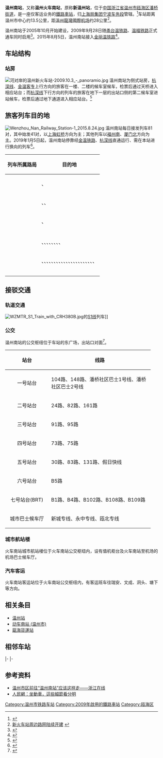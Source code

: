 {{about|杭深、金温线车站|温州轨道交通车站|动车南站|原名“温州南站”的货运车站|甌海貨運站}}
{{Infobox China railway station
|车站名称=温州南站
|图片=Wenzhou South Railway Station 2016.3.18.jpg
|图片介绍=温州南站站房
|车站拼音 = wēnzhōunán zhàn
|英文名称 = Wenzhounan Railway Station<ref>{{Cite web |url=http://news.sina.com.cn/o/2012-09-18/080725196193.shtml |title=铁道部:火车站名含"东西南北"统一改用拼音 |accessdate=2016-04-10 |archive-date=2017-07-30 |archive-url=https://web.archive.org/web/20170730073100/http://news.sina.com.cn/o/2012-09-18/080725196193.shtml |dead-url=no }}</ref><ref>{{cite journal |author=[[铁道部运输局|铁道部运输局]] |journal = 铁路客货运输专刊 |year=2012 |issue=4 |title = 关于明确铁路车站站名英文译法的通知 |id = 运营运调电[2012]1911号 |page = 6}}</ref>
|车站代码 = 33990<ref>{{cite book|title=中华人民共和国铁路车站代码（GB/T 10302-2010）|publisher=中国标准出版社|year=2010|isbn=155066140495|ignore-isbn-error=true|pages=37}}</ref>
|拼音码 = WZN
|电报码 = VRH
|车站位置=[[浙江省|浙江省]][[温州市|温州市]][[瓯海区|瓯海区]][[潘桥街道|潘桥街道]]
|坐标={{coord|27|58|9.67|N|120|34|51.29|E|display=inline,title}}
|归属=[[上海局集团|上海局集团]][[宁波车务段|宁波车务段]]
|线路=[[甬台温铁路|甬台温铁路]]、[[温福铁路|温福铁路]]、[[金温新双线|金温新双线]]
|车站等级= 一等站
|股道数目=10
|月台数目=4
|網站=
|站线配置图= {{温州南站RDT}}
}}
'''温州南站'''，又称'''温州火车南站'''，原称'''新温州站'''，位于[[中国|中国]][[浙江省|浙江省]][[温州市|温州市]][[瓯海区|瓯海区]][[潘桥街道|潘桥街道]]，是一座仅客运业务的[[鐵路車站|鐵路車站]]，归[[上海局集团|上海局集团]][[宁波车务段|宁波车务段]]管辖。<ref>{{cite news|author=陈金莲|url=http://zj.people.com.cn/n2/2016/0124/c186806-27613108.html|title=新金温铁路开通后的首个春运 听两代人讲述回家故事|publisher=[[人民网|人民网]]浙江频道|date=2016-01-24|accessdate=2016-09-23|archive-date=2017-03-05|archive-url=https://web.archive.org/web/20170305001314/http://zj.people.com.cn/n2/2016/0124/c186806-27613108.html|dead-url=no}}</ref>车站距离温州市中心约13.5公里，距[[溫州龍灣國際机场|溫州龍灣國際机场]]约28公里<ref>[http://www.jwr.cn/html/zhzx/2008-6/19/15_26_52_904.html 新火车站周边路网陆续开建] {{webarchive|url=https://web.archive.org/web/20120418002543/http://www.jwr.cn/html/zhzx/2008-6/19/15_26_52_904.html |date=2012-04-18 }}</ref>。

温州南站于2005年10月开始建设，2009年9月28日随[[甬台温铁路|甬台温铁路]]、[[温福铁路|温福铁路]]正式通车同时启用<ref>{{cite news|url=http://news.66wz.com/system/2009/09/30/101449119.shtml|title=“温州南”启用后 市区西向交通压力猛增|publisher=温州网|accessdate=2015-08-20|archive-date=2016-03-04|archive-url=https://web.archive.org/web/20160304083907/http://news.66wz.com/system/2009/09/30/101449119.shtml|dead-url=no}}</ref>。2015年8月5日，温州南站接入[[金丽温铁路|金丽温铁路]]<ref>{{cite news|url=http://wz.people.com.cn/n/2015/0806/c139014-25867196.html|title=金丽温铁路接入“温州南”后 铁路专家：一切正常|publisher=人民网|accessdate=2015-08-20|deadurl=yes|archiveurl=https://web.archive.org/web/20160304130923/http://wz.people.com.cn/n/2015/0806/c139014-25867196.html|archivedate=2016-03-04}}</ref>。

== 车站结构 ==
===站房===
[[File:河对岸的温州新火车站-2009.10.3_-_panoramio.jpg|thumb]]
温州南站为侧式站房，[[杭深线|杭深线]]、[[金温客专|金温客专]]上行方向的旅客在一楼、二楼的候车室候车，检票后通过天桥进入相应站台；而[[杭深线|杭深线]]下行方向的列车的旅客在地下一层的出站口侧的第二候车室进站候车，检票后通过地下通道进入相应站台。<ref>{{cite news|url=http://weibo.com/2622570380/DvET1xlKp?type=comment#_rnd1463356333417|title=#5•15铁路大调图#|date=2016-05-15|publisher=上铁宁波车务段|accessdate=2016-05-16|archive-date=2017-03-05|archive-url=https://web.archive.org/web/20170305010350/http://weibo.com/2622570380/DvET1xlKp?type=comment#_rnd1463356333417|dead-url=no}}</ref>
{{Gallery
|width=170
|File:火车南站候车楼 - panoramio.jpg|进站平台
|File:Wenzhou Nan Railway Station-1 2015.9.4.jpg|温州南站进站口
|File:Wenzhou Nan Railway Station-2 2015.9.4.jpg|温州南站候车室
|File:South Wenzhou Railway Station 20160813.jpg|温州南站二楼候车室
}}
==旅客列车目的地==
[[File:Wenzhou_Nan_Railway_Station-1_2015.8.24.jpg|thumb]]
温州南站每日接发列车81对，其中始发41对，以[[上海虹桥站|上海虹桥]]方向为主；其他列车以[[福州南站|福州南]]、[[厦门北站|厦门北]]方向为主。2019年1月5日起，温州南站停靠经[[金温铁路|金温铁路]]、[[杭深线|杭深线]]直通运行、需在本站进行换向的列车<ref>{{cite news|title=铁路调图后 宁波出发多趟列车不仅慢了还贵了 咋回事？|url=http://zjnews.zjol.com.cn/zjnews/nbnews/201812/t20181208_8936606.shtml|publisher=浙江新闻|date=2018-12-08|accessdate=2018-12-08|archive-date=2018-12-08|archive-url=https://web.archive.org/web/20181208071102/http://zjnews.zjol.com.cn/zjnews/nbnews/201812/t20181208_8936606.shtml|dead-url=no}}</ref>。
{| class="wikitable sortable" style="font-size: 90%"
!列车所属路局
!目的地
|-
|<center>{{sort|Beijing|[[北京局集团|北京局集团]]}}
|{{站|北京南}}、{{站|福州}}
|-
|<center>{{sort|Chengdu|[[成都局集团|成都局集团]]}}
|{{站|毕节}}、{{站|苍南}}、{{站|成都东}}
|-
|<center>{{sort|Guangzhou|[[广州局集团|广州局集团]]}}
|{{站|长沙南}}、{{站|深圳北}}
|-
|<center>{{sort|Jinan|[[济南局集团|济南局集团]]}}
|{{站|济南西}}
|-
|<center>{{sort|Nanchang|[[南昌局集团|南昌局集团]]}}
|{{站|福州}}、{{站|福州南}}、{{站|杭州东}}、{{站|赣州}}、{{站|龙岩}}、{{站|南昌西}}、{{站|宁波}}、{{站|莆田}}、{{站|厦门北}}
|-
|<center>{{sort|Shanghai|[[上海局集团|上海局集团]]}}
|{{站|北京南}}、{{站|亳州南}}、{{站|苍南}}、{{站|长沙南}}、{{站|常州}}、{{站|阜阳西}}、{{站|贵阳北}}、{{站|杭州东}}、{{站|合肥南}}、{{站|淮安东}}、{{站|连云港}}、{{站|六安}}、{{站|南昌西}}、{{站|南京}}、{{站|南京南}}、{{站|宁波}}、{{站|上海虹桥}}、{{站|深圳北}}、{{站|台州}}、{{站|武汉}}、{{站|厦门北}}、{{站|徐州东}}、{{站|宜宾西}}
|-
|<center>{{sort|Wuhan|[[武汉局集团|武汉局集团]]}}
|{{站|武汉}}
|-
|<center>{{sort|Xian|[[西安局集团|西安局集团]]}}
|{{站|西安北}}
|-
|<center>{{sort|Zhengzhou|[[郑州局集团|郑州局集团]]}}
|{{站|郑州东}}
|}

==接驳交通==
===轨道交通===
[[File:WZMTR_S1_Train_with_CRH380B.jpg|thumb]]的[[温州市域铁路S1线|S1线]]列车]]
{{main|动车南站 (温州市)}}
===公交===
温州南站的公交枢纽位于车站的东广场，出站口对面<ref>{{cite news|title=温州动车南站公交枢纽由西变东 市民来去更方便|url=http://zj.qq.com/a/20171010/091270.htm|publisher=腾讯|date=2017-10-10|accessdate=2017-11-27|archive-date=2019-06-24|archive-url=https://web.archive.org/web/20190624200907/https://zj.qq.com/a/20171010/091270.htm|dead-url=no}}</ref>。
{| class="wikitable sortable" style="font-size: 90%"
!style="width:8em;"|站台
!style="width:20em;"|线路
|-
|<center>一号站台</center>
|104路、148路、潘桥社区巴士1号线、潘桥社区巴士2号线
|-
|<center>二号站台</center>
|24路、82路、161路
|-
|<center>三号站台</center>
|91路、95路
|-
|<center>四号站台</center>
|73路、75路
|-
|<center>五号站台</center>
|30路、83路、131路、假日快线
|-
|<center>六号站台</center>
|B5路
|-
|<center>七号站台(BRT)</center>
|B1路、B4路、B102路、B108路、B109路
|-
|<center>城市巴士候车厅</center>
|新城专线、永中专线、瓯北专线
|}
===城市航站楼===
火车南站城市航站楼位于火车南站公交枢纽内，设有值机柜台及火车南站至机场的机场巴士候车厅。

===汽车客运===
火车南站客运站位于火车南站公交枢纽内，有客运班车往瑞安、文成、洞头、塘下等方向。

==相关条目==
* [[温州站|温州站]]
* [[动车南站_(温州市)|动车南站 (温州市)]]
* [[甌海貨運站|甌海貨運站]]

== 相邻车站 ==
{{start rail box|[[中国铁路|中国铁路]]}}
{{s-inop|[[永嘉站|永嘉]]|[[宁波站|宁波]]方向}}
{{s-line|[[甬台温铁路|甬台温铁路]]}}
{{Terminus}}
|-
{{s-inop|[[青田站|青田]]|[[金华站|金华]]方向}}
{{s-line|[[金温新双线|金温新双线]]}}
{{Terminus}}
|-
{{Terminus}}
{{s-line|[[温福铁路|温福铁路]]}}
{{s-inop|[[瑞安站|瑞安]]|[[福州南站|福州南]]方向}}
{{end box}}

==参考资料==
{{reflist}}
* [http://www.zjol.com.cn/05zjnews/system/2009/09/29/015875250.shtml 温州市区前往“温州南站”应该这样走——浙江在线] {{Wayback|url=http://www.zjol.com.cn/05zjnews/system/2009/09/29/015875250.shtml |date=20190606085521 }}
* [https://web.archive.org/web/20160304070925/http://wz.people.com.cn/BIG5/139029/10139877.html 人民網：坐動車，這些細節看分明]

{{浙江铁路}}
{{甬台温铁路}}
{{温福铁路}}
{{新金温铁路}}
{{杭温高速铁路}}

[[Category:温州市铁路车站|Category:温州市铁路车站]]
[[Category:2009年啟用的鐵路車站|Category:2009年啟用的鐵路車站]]
[[Category:瓯海区|Category:瓯海区]]